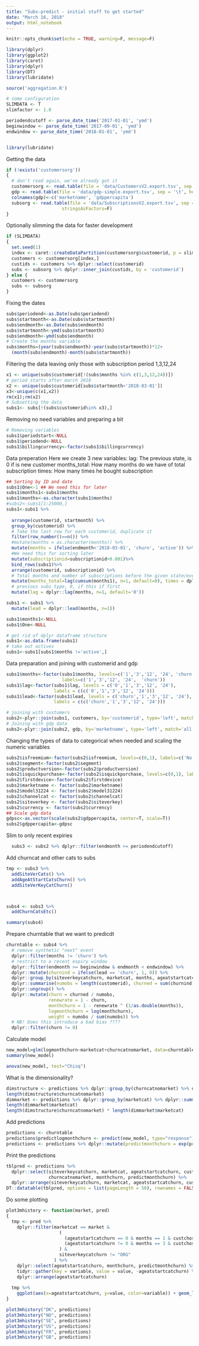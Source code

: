 ```yaml
---
title: "Subs-predict - initial stuff to get started"
date: "March 16, 2018"
output: html_notebook
---
```


```r
knitr::opts_chunk$set(echo = TRUE, warning=F, message=F)

library(dplyr)
library(ggplot2)
library(caret)
library(dplyr)
library(DT)
library(lubridate)

source('aggregation.R')

# some configuration
SLIMDATA <- T
slimfactor <- 1.0

periodendcutoff <- parse_date_time('2017-01-01', 'ymd')
beginwindow <- parse_date_time('2017-09-01', 'ymd')
endwindow <- parse_date_time('2018-01-01', 'ymd')


library(lubridate)
```

Getting the data

```r
if (!exists('customersorg'))
{
  # don't read again, we've already got it
  customersorg <- read.table(file = 'data/CustomersV2.export.tsv', sep = '\t', header = TRUE, stringsAsFactors = F)
  gdp <- read.table(file = 'data/gdp-simple.export.tsv', sep = '\t', header = TRUE, stringsAsFactors=F)
  colnames(gdp)<-c('marketname', 'gdppercapita')
  subsorg <- read.table(file = 'data/SubscriptionsV2.export.tsv', sep = '\t', header = TRUE,
                     stringsAsFactors=F)
}
```

Optionally slimming the data for faster development

```r
if (SLIMDATA)
{
  set.seed(1)
  index <- caret::createDataPartition(customersorg$customerid, p = slimfactor, list = FALSE, times = 1)
  customers <- customersorg[index,]
  custids <- customers %>% dplyr::select(customerid)
  subs <- subsorg %>% dplyr::inner_join(custids, by = 'customerid')
} else {
  customers <- customersorg
  subs <- subsorg
}
```

Fixing the dates
```r
subs$periodend<-as.Date(subs$periodend)
subs$startmonth<-as.Date(subs$startmonth)
subs$endmonth<-as.Date(subs$endmonth)
subs$startmonth<-ymd(subs$startmonth)
subs$endmonth<-ymd(subs$endmonth)
# Create the months variable
subs$months=(year(subs$endmonth)-year(subs$startmonth))*12+
  (month(subs$endmonth)-month(subs$startmonth))
```

Filtering the data
leaving only those with subscription period 1,3,12,24

```r
x1 <- unique(subs$customerid[!(subs$months %in% c(1,3,12,24))])
# period starts after march 2018
x2 <- unique(subs$customerid[subs$startmonth>'2018-03-01']) 
x3<-unique(c(x1,x2))
rm(x1);rm(x2)
# Subsetting the data
subs1<- subs[!(subs$customerid%in% x3),]
```

Removing no need variables and preparing a bit

```r
# Removing variables
subs1$periodstart<-NULL
subs1$periodend<-NULL
subs1$billingcurrency<-factor(subs1$billingcurrency)
```

Data preperation
Here we create 3 new variables:
lag: The previous state, is 0 if is new customer
months_total: How many months do we have of total subscription
times: How many times he bought subscription
```r
## Sorting by ID and date
subs1$One<-1 ## We need this for later
subs1$months1<-subs1$months
subs1$months<-as.character(subs1$months)
#subs2<-subs1[1:25000,]
subs1<-subs1 %>%
  
  arrange(customerid, startmonth) %>%
  group_by(customerid) %>%
  # Take the last row for each customerid, duplicate it
  filter(row_number()==n()) %>%
  #mutate(months = as.character(months)) %>%
  mutate(months = ifelse(endmonth<'2018-03-01', 'churn', 'active')) %>%
  #We need this for sorting later
  mutate(subscriptionid=subscriptionid+0.001)%>%
  bind_rows(subs1)%>%
  arrange(customerid, subscriptionid) %>%
  # Total months and number of subscriptions before the given state/event
  mutate(months_total=lag(cumsum(months1), n=1, default=0), times = dplyr::lag(cumsum(One), n=1, default=0)) %>%
  # previous subs type, 0, if this if first
  mutate(lag = dplyr::lag(months, n=1, default='0'))

subs1 <- subs1 %>%
  mutate(lead = dplyr::lead(months, n=1))

subs1$months1<-NULL
subs1$One<-NULL 

# get rid of dplyr dataframe structure
subs1<-as.data.frame(subs1)
# take out actives
subs1<-subs1[subs1$months !='active',]
```

Data preparation and joining with customerid and gdp

```r
subs1$months<-factor(subs1$months, levels=c('1','3','12', '24', 'churn'), 
                     labels=c('1','3','12', '24',  'churn'))  
subs1$lag<-factor(subs1$lag, levels = c('0','1','3','12', '24'), 
                  labels = c(c('0','1','3','12', '24')))
subs1$lead<-factor(subs1$lead, levels = c('churn','1','3','12', '24'), 
                  labels = c(c('churn','1','3','12', '24')))

# joining with customers
subs2<-plyr::join(subs1, customers, by='customerid', type='left', match='all')
# Joining with gdp data
subs2<-plyr::join(subs2, gdp, by='marketname', type='left', match='all')
```

Changing the types of data to categorical when needed and scaling the numeric variables

```r
subs2$isfreemium<-factor(subs2$isfreemium, levels=c(0,1), labels=c('No', 'Yes'))
subs2$segment<-factor(subs2$segment)
subs2$productversion<-factor(subs2$productversion)
subs2$isquickpurchase<-factor(subs2$isquickpurchase, levels=c(0,1), labels=c('No', 'Yes'))
subs2$firstdevice<-factor(subs2$firstdevice)
subs2$marketname <- factor(subs2$marketname)
subs2$model31224 <- factor(subs2$model31224)
subs2$channelcat <- factor(subs2$channelcat)
subs2$siteverkey <- factor(subs2$siteverkey)
subs2$currency <- factor(subs2$currency)
## Scale gdp data
gdpsc<-as.vector(scale(subs2$gdppercapita, center=T, scale=T))
subs2$gdppercapita<-gdpsc
```

Slim to only recent expiries

```r
  subs3 <- subs2 %>% dplyr::filter(endmonth >= periodendcutoff)
```

Add churncat and other cats to subs
```r

tmp <- subs3 %>%
  addSiteVerCats() %>%
  addAgeAtStartCatsChurn() %>%
  addSiteVerKeyCatChurn()



subs4 <- subs3 %>% 
  addChurnCatsEtc()
```

```r
summary(subs4)
```

Prepare churntable that we want to predicdt

```r
churntable <- subs4 %>%
  # remove synthetic "next" event
  dplyr::filter(months != 'churn') %>%
  # restrict to a recent expiry window
  dplyr::filter(endmonth >= beginwindow & endmonth < endwindow) %>%
  dplyr::mutate(churnind = ifelse(lead == 'churn', 1, 0)) %>%
  dplyr::group_by(siteverkeycatchurn, marketcat, months, ageatstartcatchurn, custchosensubslengthcatchurn, churncatnomarket) %>%
  dplyr::summarise(numobs = length(customerid), churned = sum(churnind)) %>%
  dplyr::ungroup() %>%
  dplyr::mutate(churn = churned / numobs,
                renewrate = 1 - churn,
                monthchurn = 1 - renewrate ^ (1/as.double(months)),
                logmonthchurn = log(monthchurn),
                weight = numobs / sum(numobs)) %>%
  # NB! Does this introduce a bad bias ????
  dplyr::filter(churn != 0)
```

Calculate model

```r
new_model=glm(logmonthchurn~marketcat+churncatnomarket, data=churntable, weights = churntable$weight)
summary(new_model)

anova(new_model, test="Chisq")
```

What is the dimensionality?
```r
dimstructure <- predictions %>% dplyr::group_by(churncatnomarket) %>% dplyr::summarise()
length(dimstructure$churncatnomarket)
dimmarket <- predictions %>% dplyr::group_by(marketcat) %>% dplyr::summarise()
length(dimmarket$marketcat)
length(dimstructure$churncatnomarket) * length(dimmarket$marketcat)
```



Add predictions

```r
predictions <- churntable
predictions$predictlogmonthchurn <- predict(new_model, type="response")
predictions <- predictions %>% dplyr::mutate(predictmonthchurn = exp(predictlogmonthchurn)) 
```

Print the predictions

```r
tblpred <- predictions %>%
  dplyr::select(siteverkeycatchurn, marketcat, ageatstartcatchurn, custchosensubslengthcatchurn, months, 
                churncatnomarket, monthchurn, predictmonthchurn) %>%
  dplyr::arrange(siteverkeycatchurn, marketcat, ageatstartcatchurn, custchosensubslengthcatchurn, months, churncatnomarket)
DT::datatable(tblpred, options = list(pageLength = 50), rownames = FALSE, filter = 'top') %>%formatRound( columns=c(6,7), digits=3)

```



Do some plotting

```r
plot3mhistory <- function(market, pred)
{
  tmp <- pred %>%
    dplyr::filter(marketcat == market &
                    (
                      (ageatstartcatchurn == 0 & months == 1 & custchosensubslengthcatchurn == 3) |
                      (ageatstartcatchurn != 0 & months == 3 & custchosensubslengthcatchurn == 'gen')
                    ) &
                    siteverkeycatchurn != "ORG"
                  ) %>%
    dplyr::select(ageatstartcatchurn, monthchurn, predictmonthchurn) %>%
    tidyr::gather(key = variable, value = value, -ageatstartcatchurn) %>%
    dplyr::arrange(ageatstartcatchurn)
  
  tmp %>%
    ggplot(aes(x=ageatstartcatchurn, y=value, color=variable)) + geom_line() + geom_point() + ggtitle(market)
}

plot3mhistory("DK", predictions)
plot3mhistory("NO", predictions)
plot3mhistory("SE", predictions)
plot3mhistory("US", predictions)
plot3mhistory("FR", predictions)
plot3mhistory("GB", predictions)
```

